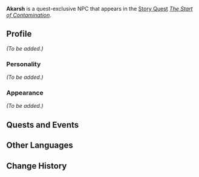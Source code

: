 {{Meta
<!-- Remove this template after adding the missing info -->
|missing_NPC_profile  = yes
}}
{{Character Infobox
|type             = Quest NPC
|image            = NPC Akarsh.png
|region           = Sumeru

|ancestry         = <!-- Clan/family -->
|father           = 
|mother           = 
|spouse           = 
|sibling          = 
|child            = 
|childNote        = 
|relative         = 

|voiceEN          = 
|voiceCN          = 
|voiceJP          = 
}}
'''Akarsh''' is a quest-exclusive NPC that appears in the [[Story Quest]] ''[[The Start of Contamination]]''.

==Profile==
<!-- Detailed story/lore information goes here. -->
''(To be added.)''

===Personality===
''(To be added.)''

===Appearance===
<!-- Keep appearance section short and concise. Limit to 2 paragraphs with 3-4 sentences each. -->
''(To be added.)''

==Quests and Events==
{{Quests and Events}}
<!--
==Trivia==
* 
-->
==Other Languages==
{{Other Languages
|default_hidden = 1
|en      = Akarsh
|zhs     = 阿加什
|zhs_rm  = Ājiāshí
|zht     = 阿加什
|zht_rm  = Ājiāshí
|ja      = アカーシュ
|ja_rm   = Akaashu
|ko      = 아카르쉬
|es      = Akarsh
|fr      = Akarsh
|ru      = Акарш
|th      = Akarsh
|vi      = Akarsh
|de      = Akarsh
|id      = Akarsh
|pt      = Akarsh
|tr      = Akarsh
|it      = Akarsh
}}

==Change History==
{{Change History|3.0}}
<!--
==References==
{{Reflist}}
-->